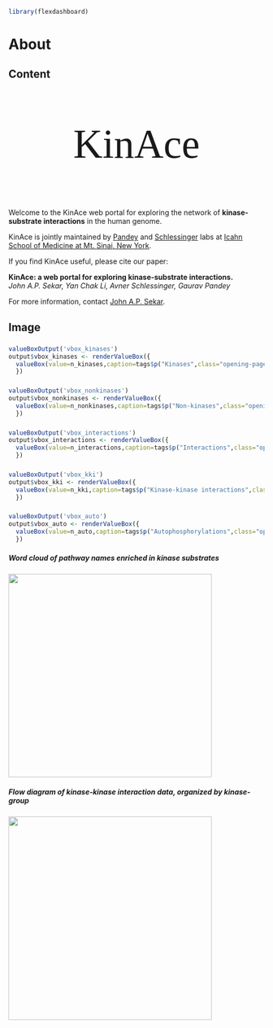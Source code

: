```r
library(flexdashboard)
```
# About 
## Content {data-width=50}
#### {.opening-page-text data-height=250}
<p style="font-family: 'Righteous', cursive; font-size: 80px; text-align: center;">KinAce</p>
Welcome to the KinAce web portal for exploring the network of <b>kinase-substrate interactions</b> in the human genome. 

KinAce is jointly maintained by [Pandey](https://gpandeylab.org/) and [Schlessinger](http://www.schlessingerlab.org/) labs at [Icahn School of Medicine at Mt. Sinai, New York](https://icahn.mssm.edu/). 

If you find KinAce useful, please cite our paper:

<b> KinAce: a web portal for exploring kinase-substrate interactions. </b>
<br>
<i> John A.P. Sekar, Yan Chak Li, Avner Schlessinger, Gaurav Pandey </i>

For more information, contact [John A.P. Sekar](mailto:john.sekar@mssm.edu).

## Image {data-width=20}
### {}

```r
valueBoxOutput('vbox_kinases')
output$vbox_kinases <- renderValueBox({
  valueBox(value=n_kinases,caption=tags$p("Kinases",class="opening-page-text"),icon="fa-solid fa-k")
  })
```
### {}
```r
valueBoxOutput('vbox_nonkinases')
output$vbox_nonkinases <- renderValueBox({
  valueBox(value=n_nonkinases,caption=tags$p("Non-kinases",class="opening-page-text"),icon="fa-solid fa-s")
  })
```
### {}
```r
valueBoxOutput('vbox_interactions')
output$vbox_interactions <- renderValueBox({
  valueBox(value=n_interactions,caption=tags$p("Interactions",class="opening-page-text"),icon="fa-solid fa-i")
  })
```
### {}
```r
valueBoxOutput('vbox_kki')
output$vbox_kki <- renderValueBox({
  valueBox(value=n_kki,caption=tags$p("Kinase-kinase interactions",class="opening-page-text"),icon="fa-solid fa-kip-sign")
  })
```
### {}
```r
valueBoxOutput('vbox_auto')
output$vbox_auto <- renderValueBox({
  valueBox(value=n_auto,caption=tags$p("Autophosphorylations",class="opening-page-text"),icon="fa-solid fa-a")
  })
```

##### Word cloud of pathway names enriched in kinase substrates
![](img/wordcloud.png){width="400px"}

##### Flow diagram of kinase-kinase interaction data, organized by kinase-group
![](img/sankey.png){width="400px"}



